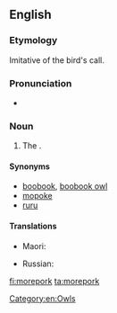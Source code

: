 ==English==
{{rfi|en}}
{{wikipedia}}
{{wikispecies|Ninox}}

===Etymology===
Imitative of the bird's call.

===Pronunciation===
* {{a|UK}} {{IPA|/ˈmɔːpɔːk/|lang=en}}

===Noun===
{{en-noun}}

# {{context|chiefly|_|NZ|lang=en}} The {{vern|boobook owl}} {{taxlink|Ninox novaeseelandiae|species|noshow=1}}. {{defdate|from 19th c.}}

====Synonyms====
* [[boobook]], [[boobook owl]]
* [[mopoke]] {{qualifier|Australia}}
* [[ruru]] {{qualifier|New Zealand}}

====Translations====
{{trans-top|owl}}
* Maori: {{t|mi|ruru}}
{{trans-mid}}
* Russian: {{t|ru|куку́шечья иглоно́гая сова́|f}}
{{trans-bottom}}

[[Category:en:Owls]]

[[fi:morepork]]
[[ta:morepork]]